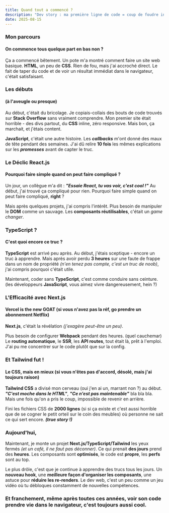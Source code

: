```yaml
---
title: Quand tout a commencé ?
description: "Dev story : ma première ligne de code = coup de foudre instantané (spoiler : c'est très émouvant)"
date: 2025-08-15
---
```


<Stack className="pb-6" />

### Mon parcours
#### On commence tous quelque part en bas non ?

<div className="mt-3" />

Ça a commencé bêtement.
Un pote m'a montré comment faire un site web basique. **HTML**, un peu de **CSS**.
Rien de fou, mais j'ai accroché direct.
Le fait de taper du code et de voir un résultat immédiat dans le navigateur, c'était satisfaisant.

<Separator className="mt-8" />

### Les débuts
#### (à l'aveugle ou presque)

<div className="mt-3" />

Au début, c'était du bricolage.
Je copiais-collais des bouts de code trouvés sur **Stack Overflow** sans vraiment comprendre.
Mon premier site était horrible - des divs partout, du **CSS** inline, zéro responsive.
Mais bon, ça marchait, et j'étais content.

**JavaScript**, c'était une autre histoire.
Les _**callbacks**_ m'ont donné des maux de tête pendant des semaines.
J'ai dû relire **10 fois** les mêmes explications sur les _**promesses**_ avant de capter le truc.

<Separator className="mt-8" />

### Le Déclic React.js
#### Pourquoi faire simple quand on peut faire compliqué ?

<div className="mt-3" />

Un jour, un collègue m'a dit : _**"Essaie React, tu vas voir, c'est cool !"**_
Au début, j'ai trouvé ça compliqué pour rien.
Pourquoi faire simple quand on peut faire compliqué, **right** ?

Mais après quelques projets, j'ai compris l'intérêt.
Plus besoin de manipuler le **DOM** comme un sauvage.
Les **composants réutilisables**, c'était un _game changer_.

<ReactIcon className="size-7 md:size-8 mt-3" />

<Separator className="mt-8" />

### TypeScript ?
#### C'est quoi encore ce truc ?

<div className="mt-3" />

**TypeScript** est arrivé peu après.
Au début, j'étais sceptique - encore un truc à apprendre.
Mais après avoir perdu **3 heures** sur une faute de frappe dans un nom de propriété
_(n'en tenez pas compte, c'est un truc de noob)_, j'ai compris pourquoi c'était utile.

Maintenant, coder sans **TypeScript**, c'est comme conduire sans ceinture.
(les développeurs **JavaScript**, vous aimez vivre dangereusement, hein ?)

<TypeScriptIcon className="size-7 md:size-8 mt-3" />

<Separator className="mt-8" />

### L'Efficacité avec Next.js
#### Vercel is the new GOAT (si vous n'avez pas la réf, go prendre un abonnement Netflix)

<div className="mt-3" />

**Next.js**, c'était la révélation _(j'exagère peut-être un peu)_.

Plus besoin de configurer **Webpack** pendant des heures. (quel cauchemar)
Le **routing automatique**, le **SSR**, les **API routes**, tout était là, prêt à l'emploi.
J'ai pu me concentrer sur le code plutôt que sur la config.

<NextJSIcon className="size-7 md:size-8 mt-3" />

<Separator className="mt-8" />

### Et Tailwind fut !
#### Le CSS, mais en mieux (si vous n'êtes pas d'accord, désolé, mais j'ai toujours raison)

<div className="mt-3" />

**Tailwind CSS** a divisé mon cerveau (oui j'en ai un, marrant non ?) au début.
_**"C'est moche dans le HTML"**_, _**"Ce n'est pas maintenable"**_ bla bla bla.
Mais une fois qu'on a pris le coup, impossible de revenir en arrière.

Fini les fichiers CSS de **2000 lignes**
(si si ça existe et c'est aussi horrible que de se cogner le petit orteil sur le coin des meubles)
où personne ne sait ce qui sert encore. _**(true story !)**_

<TailwindIcon className="size-7 md:size-8 mt-3" />

<Separator className="mt-8" />

### Aujourd'hui, <CurrentDate format="full" />

Maintenant, je monte un projet **Next.js/TypeScript/Tailwind** les yeux fermés _(et un café, il ne faut pas déconner)_.
Ce qui prenait **des jours** prend des **heures**.
Les composants sont **optimisés**, le code est **propre**, les **perfs** sont au top.

Le plus drôle, c'est que je continue à apprendre des trucs tous les jours.
Un **nouveau hook**, une **meilleure façon d'organiser les composants**, une astuce pour **réduire les re-renders**.
Le dev web, c'est un peu comme un jeu vidéo où tu débloques constamment de nouvelles compétences.

<Separator className="mt-8" />

### Et franchement, même après toutes ces années, voir son code prendre vie dans le navigateur, c'est toujours aussi cool.

<div className="mb-10" />
